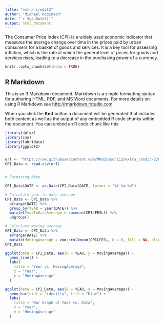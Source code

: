 ```yaml
---
title: "extra credit2"
author: "Michael Robinson"
date: "`r Sys.Date()`"
output: html_document
---
```

The Consumer Price Index (CPI) is a widely used economic indicator that measures the average change over time in the prices paid by urban consumers for a basket of goods and services. It is a key tool for assessing inflation, which is the rate at which the general level of prices for goods and services rises, leading to a decrease in the purchasing power of a currency.

```r
knitr::opts_chunk$set(echo = TRUE)
```

## R Markdown

This is an R Markdown document. Markdown is a simple formatting syntax for authoring HTML, PDF, and MS Word documents. For more details on using R Markdown see <http://rmarkdown.rstudio.com>.

When you click the **Knit** button a document will be generated that includes both content as well as the output of any embedded R code chunks within the document. You can embed an R code chunk like this:

```r
library(dplyr)
library(zoo)
library(lubridate)
library(ggplot2)


url <- "https://raw.githubusercontent.com/MRobinson112/extra_credit-2/main/CPILFESL.csv"
CPI_Data <- read.csv(url)


# Formating date 

CPI_Data$DATE <- as.Date(CPI_Data$DATE, format = "%Y-%m-%d")  

# Calculate year-to-date average
CPI_Data <- CPI_Data %>%
  arrange(DATE) %>%
  group_by(YEAR = year(DATE)) %>%
  mutate(YearToDateAverage = cummean(CPILFESL)) %>%
  ungroup()

# Calculate moving average
CPI_Data <- CPI_Data %>%
  arrange(DATE) %>%
  mutate(MovingAverage = zoo::rollmean(CPILFESL, k = 6, fill = NA, align = "right"))
CPI_Data

ggplot(data = CPI_Data, aes(x = YEAR, y = MovingAverage)) +
  geom_line() +  
  labs(
    title = "Year vs. MovingAverage",
    x = "Year",
    y = "MovingAverage"
  )

ggplot(data = CPI_Data, aes(x = YEAR, y = MovingAverage)) +
  geom_bar(stat = "identity", fill = "blue") +
  labs(
    title = "Bar Graph of Year vs. Data",
    x = "Year",
    y = "MovingAverage"
  )
```
